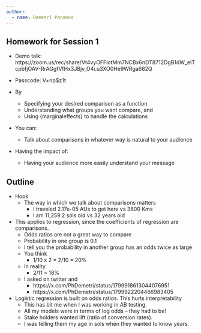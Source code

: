 ```yaml
---
author:
  - name: Demetri Pananos
---
```


## Homework for Session 1

* Demo talk: https://zoom.us/rec/share/Vt4vyOFFiotMm7NCBx6nDT8712DgB1dW_eITcpbfjOAV-RrAGgfVfHx3JBjv_O4i.u3XO0He9WRga682Q
* Passcode: V+np$z1t

* By
  - Specifying your desired comparison as a function
  - Understanding what groups you want compare, and
  - Using {marginaleffects} to handle the calculations
  
* You can:
  - Talk about comparisons in whatever way is natural to your audience
  
* Having the impact of:
  - Having your audience more easily understand your message


## Outline

* Hook
  - The way in which we talk about comparisons matters
    - I traveled 
        2.17e-05 AUs to get here vs 3800 Kms
    - I am 
        11,259.2 sols old vs 32 years old

* This applies to regression, since the coefficients of regression are comparisons.
  - Odds ratios are not a great way to compare
  - Probability in one group is 0.1
  - I tell you the probability in another group has an odds twice as large
  - You think
    - 1/10 x 2 = 2/10 = 20%
  - In reality
    - 2/11 ~ 18%
  - I asked on twitter and 
    - https://x.com/PhDemetri/status/1799918613044076951
    - https://x.com/PhDemetri/status/1799922204466983405
  
* Logistic regression is built on odds ratios.  This hurts interpretability
  - This has bit me when I was working in AB testing.
  - All my models were in terms of log odds -- they had to be!
  - Stake holders wanted lift (ratio of conversion rates).
  - I was telling them my age in sols when they wanted to know years.



